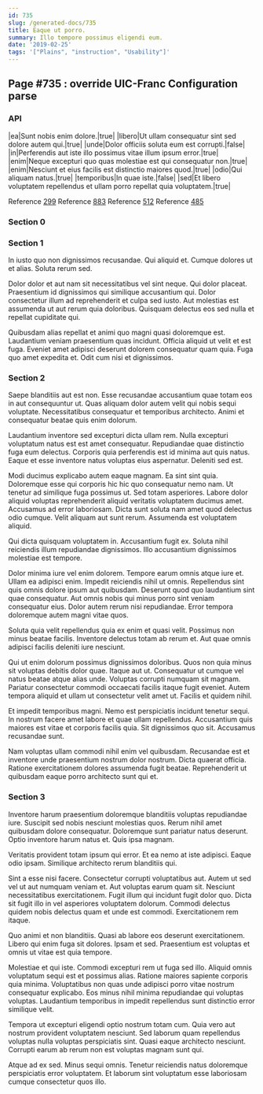```yaml
---
id: 735
slug: /generated-docs/735
title: Eaque ut porro.
summary: Illo tempore possimus eligendi eum.
date: '2019-02-25'
tags: '["Plains", "instruction", "Usability"]'
---
```


## Page #735 : override UIC-Franc Configuration parse
### API

|ea|Sunt nobis enim dolore.|true|
|libero|Ut ullam consequatur sint sed dolore autem qui.|true|
|unde|Dolor officiis soluta eum est corrupti.|false|
|in|Perferendis aut iste illo possimus vitae illum ipsum error.|true|
|enim|Neque excepturi quo quas molestiae est qui consequatur non.|true|
|enim|Nesciunt et eius facilis est distinctio maiores quod.|true|
|odio|Qui aliquam natus.|true|
|temporibus|In quae iste.|false|
|sed|Et libero voluptatem repellendus et ullam porro repellat quia voluptatem.|true|

Reference [299](/generated-docs/299)
Reference [883](/generated-docs/883)
Reference [512](/generated-docs/512)
Reference [485](/generated-docs/485)


### Section 0

### Section 1
In iusto quo non dignissimos recusandae. Qui aliquid et. Cumque dolores ut et alias. Soluta rerum sed.
 Dolor dolor et aut nam sit necessitatibus vel sint neque. Qui dolor placeat. Praesentium id dignissimos qui similique accusantium qui. Dolor consectetur illum ad reprehenderit et culpa sed iusto. Aut molestias est assumenda ut aut rerum quia doloribus. Quisquam delectus eos sed nulla et repellat cupiditate qui.
 Quibusdam alias repellat et animi quo magni quasi doloremque est. Laudantium veniam praesentium quas incidunt. Officia aliquid ut velit et est fuga. Eveniet amet adipisci deserunt dolorem consequatur quam quia. Fuga quo amet expedita et. Odit cum nisi et dignissimos.
### Section 2
Saepe blanditiis aut est non. Esse recusandae accusantium quae totam eos in aut consequuntur ut. Quas aliquam dolor autem velit qui nobis sequi voluptate. Necessitatibus consequatur et temporibus architecto. Animi et consequatur beatae quis enim dolorum.
 Laudantium inventore sed excepturi dicta ullam rem. Nulla excepturi voluptatum natus est est amet consequatur. Repudiandae quae distinctio fuga eum delectus. Corporis quia perferendis est id minima aut quis natus. Eaque et esse inventore natus voluptas eius aspernatur. Deleniti sed est.
 Modi ducimus explicabo autem eaque magnam. Ea sint sint quia. Doloremque esse qui corporis hic hic quo consequatur nemo nam. Ut tenetur ad similique fuga possimus ut.
Sed totam asperiores. Labore dolor aliquid voluptas reprehenderit aliquid veritatis voluptatem ducimus amet. Accusamus ad error laboriosam. Dicta sunt soluta nam amet quod delectus odio cumque. Velit aliquam aut sunt rerum. Assumenda est voluptatem aliquid.
 Qui dicta quisquam voluptatem in. Accusantium fugit ex. Soluta nihil reiciendis illum repudiandae dignissimos. Illo accusantium dignissimos molestiae est tempore.
 Dolor minima iure vel enim dolorem. Tempore earum omnis atque iure et. Ullam ea adipisci enim. Impedit reiciendis nihil ut omnis.
Repellendus sint quis omnis dolore ipsum aut quibusdam. Deserunt quod quo laudantium sint quae consequatur. Aut omnis nobis qui minus porro sint veniam consequatur eius. Dolor autem rerum nisi repudiandae. Error tempora doloremque autem magni vitae quos.
 Soluta quia velit repellendus quia ex enim et quasi velit. Possimus non minus beatae facilis. Inventore delectus totam ab rerum et. Aut quae omnis adipisci facilis deleniti iure nesciunt.
 Qui ut enim dolorum possimus dignissimos doloribus. Quos non quia minus sit voluptas debitis dolor quae. Itaque aut ut. Consequatur ut cumque vel natus beatae atque alias unde.
Voluptas corrupti numquam sit magnam. Pariatur consectetur commodi occaecati facilis itaque fugit eveniet. Autem tempora aliquid et ullam ut consectetur velit amet ut. Facilis et quidem nihil.
 Et impedit temporibus magni. Nemo est perspiciatis incidunt tenetur sequi. In nostrum facere amet labore et quae ullam repellendus. Accusantium quis maiores est vitae et corporis facilis quia. Sit dignissimos quo sit. Accusamus recusandae sunt.
 Nam voluptas ullam commodi nihil enim vel quibusdam. Recusandae est et inventore unde praesentium nostrum dolor nostrum. Dicta quaerat officia. Ratione exercitationem dolores assumenda fugit beatae. Reprehenderit ut quibusdam eaque porro architecto sunt qui et.
### Section 3
Inventore harum praesentium doloremque blanditiis voluptas repudiandae iure. Suscipit sed nobis nesciunt molestias quos. Rerum nihil amet quibusdam dolore consequatur. Doloremque sunt pariatur natus deserunt. Optio inventore harum natus et. Quis ipsa magnam.
 Veritatis provident totam ipsum qui error. Et ea nemo at iste adipisci. Eaque odio ipsam. Similique architecto rerum blanditiis qui.
 Sint a esse nisi facere. Consectetur corrupti voluptatibus aut. Autem ut sed vel ut aut numquam veniam et. Aut voluptas earum quam sit. Nesciunt necessitatibus exercitationem.
Fugit illum qui incidunt fugit dolor quo. Dicta sit fugit illo in vel asperiores voluptatem dolorum. Commodi delectus quidem nobis delectus quam et unde est commodi. Exercitationem rem itaque.
 Quo animi et non blanditiis. Quasi ab labore eos deserunt exercitationem. Libero qui enim fuga sit dolores. Ipsam et sed. Praesentium est voluptas et omnis ut vitae est quia tempore.
 Molestiae et qui iste. Commodi excepturi rem ut fuga sed illo. Aliquid omnis voluptatum sequi est et possimus alias. Ratione maiores sapiente corporis quia minima.
Voluptatibus non quas unde adipisci porro vitae nostrum consequatur explicabo. Eos minus nihil minima repudiandae qui voluptas voluptas. Laudantium temporibus in impedit repellendus sunt distinctio error similique velit.
 Tempora ut excepturi eligendi optio nostrum totam cum. Quia vero aut nostrum provident voluptatem nesciunt. Sed laborum quam repellendus voluptas nulla voluptas perspiciatis sint. Quasi eaque architecto nesciunt. Corrupti earum ab rerum non est voluptas magnam sunt qui.
 Atque ad ex sed. Minus sequi omnis. Tenetur reiciendis natus doloremque perspiciatis error voluptatem. Et laborum sint voluptatum esse laboriosam cumque consectetur quos illo.
